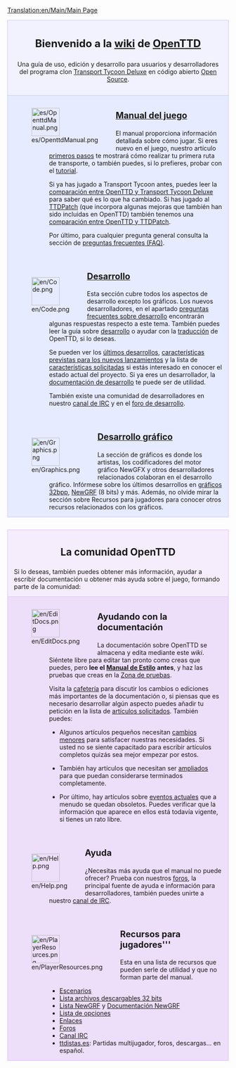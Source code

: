 [[Translation:en/Main/Main Page]]

<div style="background-color: #f1f2fe; border: 1px solid #c7c8fe; margin: 0; padding: 1em 1em 1em 1em; text-align:center">
<div style="font-size:1.7em; font-weight:bold">Bienvenido a la [http://es.wikipedia.org/wiki/Wiki wiki] de <span class="plainlinks">[http://www.openttd.org/ OpenTTD]</span> </div>
Una guía de uso, edición y desarrollo para usuarios y desarrolladores del programa clon [[es/Archive/OpenTTD/Transport Tycoon Deluxe|Transport Tycoon Deluxe]] en código abierto [http://www.opensource.org/ Open Source].
</div>

<div style="background-color: #E7EBFF; border: 1px solid #c7c8fe; border-top:none; padding: 1em 1em 0em 1em; margin-bottom:2em">
<div style="float:left">[[File:es/OpenttdManual.png|64px]]</div>
<div style="margin-left:80px; margin-bottom:4em">
<div style="font-size:1.4em; font-weight:bold">[[es/Manual/OpenTTD|Manual del juego]]</div>
El manual proporciona información detallada sobre cómo jugar. Si eres nuevo en el juego, nuestro artículo [[es/Primeros pasos|primeros pasos]] te mostrará cómo realizar tu primera ruta de transporte, o también puedes, si lo prefieres, probar con el [[es/Manual/Tutorial/Tutorial|tutorial]]. 

Si ya has jugado a Transport Tycoon antes, puedes leer la [[es/Archive/OpenTTD/Cambios respecto de TTD|comparación entre OpenTTD y Transport Tycoon Deluxe]] para saber qué es lo que ha cambiado. Si has jugado al [[es/Archive/OpenTTD/TTDPatch|TTDPatch]] (que incorpora algunas mejoras que también han sido incluidas en OpenTTD) también tenemos una [[es/Archive/OpenTTD/Comparación entre las características de OpenTTD y de TTDPatch|comparación entre OpenTTD y TTDPatch]].

Por último, para cualquier pregunta general consulta la sección de [[es/Archive/Community/Preguntas frecuentes|preguntas frecuentes (FAQ)]].
</div>

<div style="float:left">[[File:en/Code.png|64px]]</div>
<div style="margin-left:80px; margin-bottom:4em">
<div style="font-size:1.4em; font-weight:bold">[[es/Development/Desarrollo|Desarrollo]]</div>
Esta sección cubre todos los aspectos de desarrollo excepto los gráficos. Los nuevos desarrolladores, en el apartado [[es/Development/Preguntas frecuentes sobre desarrollo|preguntas frecuentes sobre desarrollo]] encontrarán algunas respuestas respecto a este tema. También puedes leer la guía sobre [[es/Development/Desarrollo|desarrollo]] o ayudar con la [[es/Archive/Community/Internacionalización|traducción]] de OpenTTD, si lo deseas. 

Se pueden ver los [[es/Desarrollos recientes y actuales|últimos desarrollos]], [[es/Archive/Lists/Hoja de ruta|características previstas para los nuevos lanzamientos]] y la lista de [[es/Archive/Community/Características solicitadas|características solicitadas]] si estás interesado en conocer el estado actual del proyecto. Si ya eres un desarrollador, la [[es/Documentación de desarrollo|documentación de desarrollo]] te puede ser de utilidad.

También existe una comunidad de desarrolladores en nuestro [[es/Development/Canal IRC|canal de IRC]] y en el [http://www.tt-forums.net/viewforum.php?f=33 foro de desarrollo].
</div>

<div style="float:left">[[File:en/Graphics.png|64px]]</div>
<div style="margin-left:80px; margin-bottom:1em; min-height:64px">
<div style="font-size:1.4em; font-weight:bold">[[es/Development/NewGRF/Desarrollo gráfico|Desarrollo gráfico]]</div>
La sección de gráficos es donde los artistas, los codificadores del motor gráfico NewGFX y otros desarrolladores relacionados colaboran en el desarrollo gráfico. Infórmese sobre los últimos desarrollos en [[es/Archive/Old 32bpp/Desarrollo de gráficos de 32 bits|gráficos 32bpp]], [[es/Manual/NewGRF|NewGRF]] (8 bits) y más. Además, no olvide mirar la sección sobre Recursos para jugadores para conocer otros recursos relacionados con los gráficos.
</div>

</div>

<div style="background-color: #F5EDFC; border: 1px solid #E1BBFF; margin: 0; padding: 1em 1em 0em 1em;">
<div style="font-size:1.6em; font-weight:bold; text-align:center">La comunidad OpenTTD</div>
Si lo deseas, también puedes obtener más información, ayudar a escribir documentación u obtener más ayuda sobre el juego, formando parte de la comunidad:
</div>

<div style="background-color: #EDDEFA; border: 1px solid #E1BBFF; border-top:none; padding: 1em 1em 0em 1em;">

<div style="float:left">[[File:en/EditDocs.png|64px]]</div>
<div style="margin-left:80px; margin-bottom:4em">
<div style="font-size:1.4em; font-weight:bold">Ayudando con la documentación</div>
La documentación sobre OpenTTD se almacena y edita mediante este <em>wiki</em>. Siéntete libre para editar tan pronto como creas que puedes, pero '''lee el [[es/Main/Manual de Estilo|Manual de Estilo]] antes''', y haz las pruebas que creas en la [[es/Zona de pruebas|Zona de pruebas]].  

Visita la [[es/Archive/Community/Cafetería|cafetería]] para discutir los cambios o ediciones más importantes de la documentación o, si piensas que es necesario desarrollar algún aspecto puedes añadir tu petición en la lista de [[es/Artículos solicitados|artículos solicitados]]. También puedes:

*Algunos artículos pequeños necesitan [[:Category:es/Para hacer|cambios menores]] para satisfacer nuestras necesidades. Si usted no se siente capacitado para escribir artículos completos quizás sea mejor empezar por estos.

*También hay artículos que necesitan ser [[:Category:es/Artículos que necesitan ampliarse|ampliados]] para que puedan considerarse terminados completamente. 

*Por último, hay artículos sobre [[:Category:es/Eventos actuales|eventos actuales]] que a menudo se quedan obsoletos. Puedes verificar que la información que aparece en ellos está todavía vigente, si tienes un rato libre.
</div>

<div style="float:left">[[File:en/Help.png|64px]]</div>
<div style="margin-left:80px; margin-bottom:4em">
<div style="font-size:1.4em; font-weight:bold">Ayuda</div>
¿Necesitas más ayuda que el manual no puede ofrecer? Prueba con nuestros [http://www.tt-forums.net/viewforum.php?f=55 foros], la principal fuente de ayuda e información para desarrolladores, también puedes unirte a nuestro [[es/Development/Canal IRC|canal de IRC]].
</div>

<div style="float:left">[[File:en/PlayerResources.png|64px]]</div>
<div style="margin-left:80px; margin-bottom:1em">
<div style="font-size:1.4em; font-weight:bold">Recursos para jugadores'''</div>
Esta en una lista de recursos que pueden serle de utilidad y que no forman parte del manual.
*[[es/Archive/Lists/Lista de escenarios|Escenarios]]
*[[es/Lista de archivos descargables de 32 bits|Lista archivos descargables 32 bits]]
*[[es/Community/NewGRF/Lista NewGRF|Lista NewGRF]] y [[es/Manual/NewGRF|Documentación NewGRF]]
*[[es/Archive/Manual/Settings/Opciones avanzadas|Lista de opciones]]
*[[es/Archive/Lists/Enlaces|Enlaces]]
*[http://www.tt-forums.net/viewforum.php?f=55 Foros]
*[[es/Development/Canal IRC|Canal IRC]]
*[http://ttdistas.es ttdistas.es]: Partidas multijugador, foros, descargas... en español.
</div>
</div>